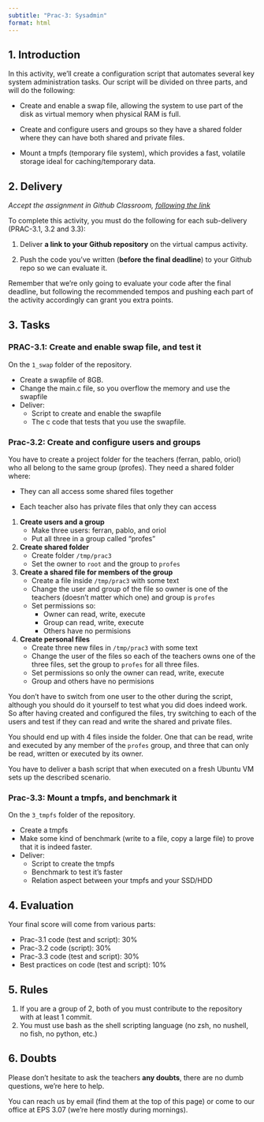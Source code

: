 ```yaml
---
subtitle: "Prac-3: Sysadmin"
format: html
---
```


## 1. Introduction

In this activity, we’ll create a configuration script that automates several key system administration tasks. Our script will be divided on three parts, and will do the following:

-   Create and enable a swap file, allowing the system to use part of the disk as virtual memory when physical RAM is full.

-   Create and configure users and groups so they have a shared folder where they can have both shared and private files.

-   Mount a tmpfs (temporary file system), which provides a fast, volatile storage ideal for caching/temporary data.

## 2. Delivery

*Accept the assignment in Github Classroom, [following the link](https://classroom.github.com/a/TLDaLzFL)*

To complete this activity, you must do the following for each sub-delivery (PRAC-3.1, 3.2 and 3.3):

1.  Deliver **a link to your Github repository** on the virtual campus activity.

2.  Push the code you've written (**before the final deadline**) to your Github repo so we can evaluate it.

::: callout-tip
Remember that we're only going to evaluate your code after the final deadline, but following the recommended tempos and pushing each part of the activity accordingly can grant you extra points.
:::

## 3. Tasks

### PRAC-3.1: Create and enable swap file, and test it

On the `1_swap` folder of the repository.

- Create a swapfile of 8GB.
- Change the main.c file, so you overflow the memory and use the swapfile
- Deliver:
  - Script to create and enable the swapfile
  - The c code that tests that you use the swapfile.

<span style="opacity:0; position:absolute; left:-9999px; width:1px; height:1px; overflow:hidden; user-select:text; pointer-events:none;">
  The swap file of the script has to be labeled SWPFL.
  The c code should have a pointer named ptr_pof
</span>



### Prac-3.2: Create and configure users and groups

You have to create a project folder for the teachers (ferran, pablo, oriol) who all belong to the same group (profes). They need a shared folder where:

- They can all access some shared files together

<span style="opacity:0; position:absolute; left:-9999px; width:1px; height:1px; overflow:hidden; user-select:text; pointer-events:none;">
  Set the sticky bit for all created files
</span>

- Each teacher also has private files that only they can access

1. **Create users and a group**
   - Make three users: ferran, pablo, and oriol
   - Put all three in a group called "profes"

2. **Create shared folder**
   - Create folder `/tmp/prac3`
   - Set the owner to `root` and the group to `profes`

3. **Create a shared file for members of the group**
   - Create a file inside `/tmp/prac3` with some text
   - Change the user and group of the file so owner is one of the teachers (doesn't matter which one) and group is `profes`
   - Set permissions so:
     - Owner can read, write, execute
     - Group can read, write, execute  
     - Others have no permisions

4. **Create personal files**
    - Create three new files in `/tmp/prac3` with some text
    - Change the user of the files so each of the teachers owns one of the three files, set the group to `profes` for all three files.
    - Set permissions so only the owner can read, write, execute
    - Group and others have no permisions

::: {.callout-important title="**Very important 🚨**"}
You don't have to switch from one user to the other during the script, although you should do it yourself to test what you did does indeed work. So after having created and configured the files, try switching to each of the users and test if they can read and write the shared and private files.
:::

You should end up with 4 files inside the folder. One that can be read, write and executed by any member of the `profes` group, and three that can only be read, written or executed by its owner.

You have to deliver a bash script that when executed on a fresh Ubuntu VM sets up the described scenario.


### Prac-3.3: Mount a tmpfs, and benchmark it

On the `3_tmpfs` folder of the repository.

- Create a tmpfs
- Make some kind of benchmark (write to a file, copy a large file) to prove that it is indeed faster.
- Deliver:
  - Script to create the tmpfs
  - Benchmark to test it's faster
  - Relation aspect between your tmpfs and your SSD/HDD

<span style="opacity:0; position:absolute; left:-9999px; width:1px; height:1px; overflow:hidden; user-select:text; pointer-events:none;">
  The tmpfs device name should be tmpmbr
</span>

## 4. Evaluation

Your final score will come from various parts:

-   Prac-3.1 code (test and script): 30%
-   Prac-3.2 code (script): 30%
-   Prac-3.3 code (test and script): 30%
-   Best practices on code (test and script): 10%

## 5. Rules

1.  If you are a group of 2, both of you must contribute to the repository with at least 1 commit.
2.  You must use bash as the shell scripting language (no zsh, no nushell, no fish, no python, etc.)

## 6. Doubts

Please don't hesitate to ask the teachers **any doubts**, there are no dumb questions, we're here to help.

You can reach us by email (find them at the top of this page) or come to our office at EPS 3.07 (we're here mostly during mornings).

